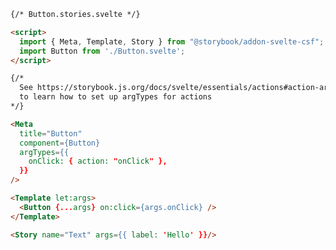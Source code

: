 ```html
{/* Button.stories.svelte */}

<script>
  import { Meta, Template, Story } from "@storybook/addon-svelte-csf";
  import Button from './Button.svelte';
</script>

{/* 
  See https://storybook.js.org/docs/svelte/essentials/actions#action-argtype-annotation
  to learn how to set up argTypes for actions
*/} 

<Meta
  title="Button"
  component={Button}
  argTypes={{
    onClick: { action: "onClick" },
  }}
/>

<Template let:args>
  <Button {...args} on:click={args.onClick} />
</Template>

<Story name="Text" args={{ label: 'Hello' }}/>
```